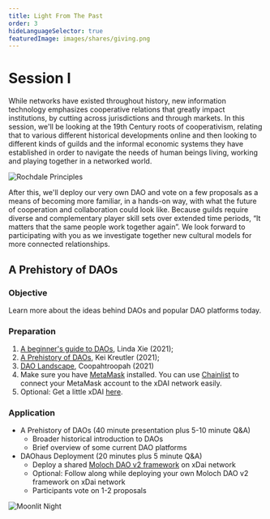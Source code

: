 ```yaml
---
title: Light From The Past
order: 3
hideLanguageSelector: true
featuredImage: images/shares/giving.png
---
```


# Session I

While networks have existed throughout history, new information technology emphasizes cooperative relations that greatly impact institutions, by cutting across jurisdictions and through markets. In this session, we'll be looking at the 19th Century roots of cooperativism, relating that to various different historical developments online and then looking to different kinds of guilds and the informal economic systems they have established in order to navigate the needs of human beings living, working and playing together in a networked world.

<Link to="https://en.wikipedia.org/wiki/Rochdale_Principles">

![Rochdale Principles](/images/build/rochdale.png)

</Link>

After this, we'll deploy our very own DAO and vote on a few proposals as a means of becoming more familiar, in a hands-on way, with what the future of cooperation and collaboration could look like. Because guilds require diverse and complementary player skill sets over extended time periods, “It matters that the same people work together again”. We look forward to participating with you as we investigate together new cultural models for more connected relationships.

## A Prehistory of DAOs

### Objective

Learn more about the ideas behind DAOs and popular DAO platforms today.

### Preparation

1. [A beginner's guide to DAOs](https://linda.mirror.xyz/Vh8K4leCGEO06_qSGx-vS5lvgUqhqkCz9ut81WwCP2o), Linda Xie (2021); 
2. [A Prehistory of DAOs](https://gnosisguild.mirror.xyz/t4F5rItMw4-mlpLZf5JQhElbDfQ2JRVKAzEpanyxW1Q), Kei Kreutler (2021);  
3. [DAO Landscape](https://coopahtroopa.mirror.xyz/_EDyn4cs9tDoOxNGZLfKL7JjLo5rGkkEfRa_a-6VEWw), Coopahtroopah (2021)
4. Make sure you have [MetaMask](https://metamask.io) installed. You can use [Chainlist](https://chainlist.org/) to connect your MetaMask account to the xDAI network easily. 
5. Optional: Get a little xDAI [here](https://xdai-app.herokuapp.com/faucet).

### Application

- A Prehistory of DAOs (40 minute presentation plus 5-10 minute Q&A)
    - Broader historical introduction to DAOs
    - Brief overview of some current DAO platforms
- DAOhaus Deployment (20 minutes plus 5 minute Q&A)
    - Deploy a shared [Moloch DAO v2 framework](https://app.daohaus.club/) on xDai network
    - Optional: Follow along while deploying your own Moloch DAO v2 framework on xDai network
    - Participants vote on 1-2 proposals

![Moonlit Night](/images/build/zodiac_moonlit_night.jpg)